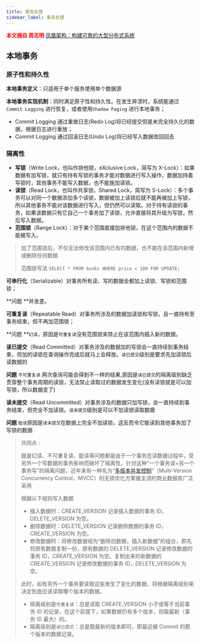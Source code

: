 ```yaml
---
title: 事务处理
sidebar_label: 事务处理
---
```


<font color='red'>**本文摘自 周志明** [凤凰架构：构建可靠的大型分布式系统](https://icyfenix.cn/introduction/about-book.html)</font>

## 本地事务

### 原子性和持久性

**本地事务定义**：只适用于单个服务使用单个数据源

**本地事务实现机制**：同时满足原子性和持久性。在发生奔溃时，系统能通过`Commit Logging` 进行恢复，或者使用`Shadow Paging` 进行本地事务；

- Commit Logging 通过重做日志(Redo Log)将已经提交但是未完全持久化的数据，根据日志进行重放；
- Commit Logging 通过回滚日志(Undo Log)将已经写入数据改回回去

### 隔离性

- **写锁**（Write Lock，也叫作排他锁，eXclusive Lock，简写为 X-Lock）：如果数据有加写锁，就只有持有写锁的事务才能对数据进行写入操作，数据加持着写锁时，其他事务不能写入数据，也不能施加读锁。
- **读锁**（Read Lock，也叫作共享锁，Shared Lock，简写为 S-Lock）：多个事务可以对同一个数据添加多个读锁，数据被加上读锁后就不能再被加上写锁，所以其他事务不能对该数据进行写入，但仍然可以读取。对于持有读锁的事务，如果该数据只有它自己一个事务加了读锁，允许直接将其升级为写锁，然后写入数据。
- **范围锁**（Range Lock）：对于某个范围直接加排他锁，在这个范围内的数据不能被写入。

> 加了范围锁后，不仅无法修改该范围内已有的数据，也不能在该范围内新增或删除任何数据
>
> 范围锁写法 `SELECT * FROM books WHERE price < 100 FOR UPDATE;`

**可串行化**（Serializable）对事务所有读、写的数据全都加上读锁、写锁和范围锁；

**问题 **并发差。

**可重复读**（Repeatable Read）对事务所涉及的数据加读锁和写锁，且一直持有至事务结束，但不再加范围锁；

**问题 **`幻读`，原因是`可重复读`没有范围锁来禁止在该范围内插入新的数据。

**读已提交**（Read Committed）对事务涉及的数据加的写锁会一直持续到事务结束，但加的读锁在查询操作完成后就马上会释放。`读已提交`级别是要求先加读锁后读数据的

**问题** `不可重复读` 两次查询可能会得到不一样的结果,原因是`读已提交`的隔离级别缺乏贯穿整个事务周期的读锁，无法禁止读取过的数据发生变化(没有读锁就是可以加写锁，所以数据变了)

**读未提交**（Read Uncommitted）对事务涉及的数据只加写锁，会一直持续到事务结束，但完全不加读锁。`读未提交`级别是可以不加读锁读取数据

**问题** `脏读`原因是`读未提交`在数据上完全不加读锁，这反而令它能读到其他事务加了写锁的数据

>  共同点 :
>
> 就是幻读、不可重复读、脏读等问题都是由于一个事务在读数据过程中，受另外一个写数据的事务影响而破坏了隔离性，针对这种“一个事务读+另一个事务写”的隔离问题，近年来有一种名为“[多版本并发控制](https://en.wikipedia.org/wiki/Multiversion_concurrency_control)”（Multi-Version Concurrency Control，MVCC）的无锁优化方案被主流的商业数据库广泛采用
>
> 根据以下规则写入数据
>
> - 插入数据时：CREATE_VERSION 记录插入数据的事务 ID，DELETE_VERSION 为空。
> - 删除数据时：DELETE_VERSION 记录删除数据的事务 ID，CREATE_VERSION 为空。
> - 修改数据时：将修改数据视为“删除旧数据，插入新数据”的组合，即先将原有数据复制一份，原有数据的 DELETE_VERSION 记录修改数据的事务 ID，CREATE_VERSION 为空。复制出来的新数据的 CREATE_VERSION 记录修改数据的事务 ID，DELETE_VERSION 为空。
>
> 此时，如有另外一个事务要读取这些发生了变化的数据，将根据隔离级别来决定到底应该读取哪个版本的数据。
>
> - 隔离级别是`可重复读`：总是读取 CREATE_VERSION 小于或等于当前事务 ID 的记录，在这个前提下，如果数据仍有多个版本，则取最新（事务 ID 最大）的。
> - 隔离级别是`读已提交`：总是取最新的版本即可，即最近被 Commit 的那个版本的数据记录。





<TailProtocal />
